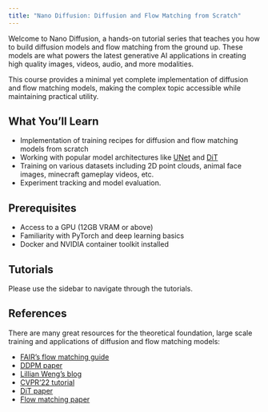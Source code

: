 ```yaml
---
title: "Nano Diffusion: Diffusion and Flow Matching from Scratch"
---
```


Welcome to Nano Diffusion, a hands-on tutorial series that teaches you how to build diffusion models and flow matching from the ground up. These models are what powers the latest generative AI applications in creating high quality images, videos, audio, and more modalities.

This course provides a minimal yet complete implementation of diffusion and flow matching models, making the complex topic accessible while maintaining practical utility.

## What You'll Learn

- Implementation of training recipes for diffusion and flow matching models from scratch
- Working with popular model architectures like [UNet](https://arxiv.org/abs/1505.04597) and [DiT](https://arxiv.org/abs/2212.09748)
- Training on various datasets including 2D point clouds, animal face images, minecraft gameplay videos, etc.
- Experiment tracking and model evaluation.

## Prerequisites

- Access to a GPU (12GB VRAM or above)
- Familiarity with PyTorch and deep learning basics
- Docker and NVIDIA container toolkit installed

## Tutorials

Please use the sidebar to navigate through the tutorials.

## References


There are many great resources for the theoretical foundation, large scale training and applications of diffusion and flow matching models:

- [FAIR's flow matching guide](https://arxiv.org/abs/2412.06264)
- [DDPM paper](https://arxiv.org/abs/2006.11239)
- [Lillian Weng's blog](https://lilianweng.github.io/posts/2021-07-11-diffusion-models/)
- [CVPR'22 tutorial](https://cvpr2022-tutorial-diffusion-models.github.io/)
- [DiT paper](https://arxiv.org/abs/2212.09748)
- [Flow matching paper](https://arxiv.org/abs/2210.02747)


